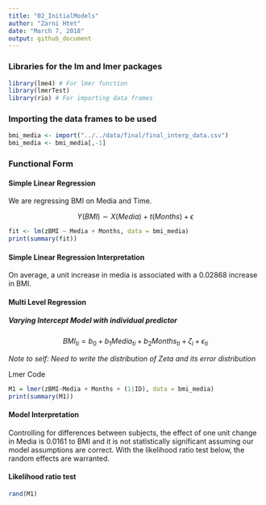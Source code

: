 ```yaml
---
title: "02_InitialModels"
author: "Zarni Htet"
date: "March 7, 2018"
output: github_document
---
```


### Libraries for the lm and lmer packages
```r
library(lme4) # For lmer function
library(lmerTest)
library(rio) # For importing data frames
```

### Importing the data frames to be used
```r
bmi_media <- import("../../data/final/final_interp_data.csv")
bmi_media <- bmi_media[,-1]
```



### Functional Form

#### Simple Linear Regression

We are regressing BMI on Media and Time.

$$
Y(BMI) \sim X (Media)+ t (Months) + \epsilon   
$$

```r
fit <- lm(zBMI ~ Media + Months, data = bmi_media)
print(summary(fit))
```

#### Simple Linear Regression Interpretation

On average, a unit increase in media is associated with a 0.02868 increase in BMI. 

#### Multi Level Regression 
##### Varying Intercept Model with individual predictor

$$
BMI_{ti} = b_{0} + b_{1}Media_{ti} + b_{2}Months_{ti} + \zeta_{i} + \epsilon_{ti}
$$

*Note to self: Need to write the distribution of Zeta and its error distribution*

Lmer Code
```r
M1 = lmer(zBMI~Media + Months + (1|ID), data = bmi_media)
print(summary(M1))
```

#### Model Interpretation

Controlling for differences between subjects, the effect of one unit change in Media is 0.0161 to BMI and it is not statistically significant assuming our model assumptions are correct. With the likelihood ratio test below, the random effects are warranted.

#### Likelihood ratio test

```r
rand(M1)
```







